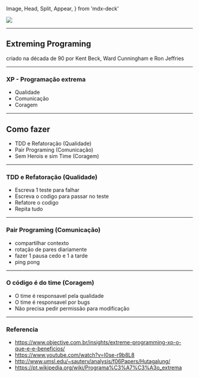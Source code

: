   Image,
  Head,
  Split,
  Appear,
} from 'mdx-deck'


<Head>
  <title>XP - Extreming Programing</title>
</Head>

<Image src='esquilo.jpg' />

---

## Extreming Programing

<p>criado na década de 90 por Kent Beck, Ward Cunningham e Ron Jeffries</p>

---

### XP - Programação extrema

<Appear>
  <ul>
    <li>Qualidade</li>
    <li>Comunicação</li>
    <li>Coragem</li>
  </ul>
</Appear>

---

## Como fazer

<Appear>
  <ul>
    <li>TDD e Refatoração (Qualidade)</li>
    <li>Pair Programing (Comunicação)</li>
    <li>Sem Herois e sim Time (Coragem)</li>
  </ul>
</Appear>

---


### TDD e Refatoração (Qualidade)

<Appear>
  <ul>
    <li>Escreva 1 teste para falhar</li>
    <li>Escreva o codigo para passar no teste</li>
    <li>Refatore o codigo</li>
    <li>Repita tudo</li>
  </ul>
</Appear>

---

### Pair Programing (Comunicação)

<Appear>
  <ul>
    <li>compartilhar contexto</li>
    <li>rotação de pares diariamente</li>
    <li>fazer 1 pausa cedo e 1 a tarde</li>
    <li>ping pong</li>
  </ul>
</Appear>

---


###  O código é do time (Coragem)

<Appear>
  <ul>
    <li>O time é responsavel pela qualidade</li>
    <li>O time é responsavel por bugs</li>
    <li>Não precisa pedir permissão para modificação</li>
  </ul>
</Appear>

---

### Referencia

- https://www.objective.com.br/insights/extreme-programming-xp-o-que-e-e-beneficios/
- https://www.youtube.com/watch?v=I0se-r9b8L8
- http://www.umsl.edu/~sauterv/analysis/f06Papers/Hutagalung/
- https://pt.wikipedia.org/wiki/Programa%C3%A7%C3%A3o_extrema
